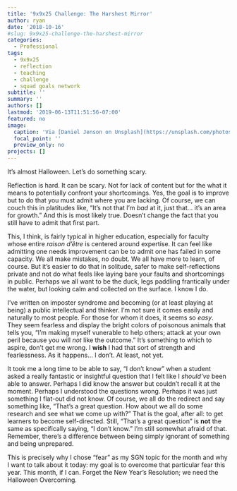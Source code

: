 ```yaml
---
title: '9x9x25 Challenge: The Harshest Mirror'
author: ryan
date: '2018-10-16'
#slug: 9x9x25-challenge-the-harshest-mirror
categories:
  - Professional
tags:
  - 9x9x25
  - reflection
  - teaching
  - challenge
  - squad goals network
subtitle: ''
summary: ''
authors: []
lastmod: '2019-06-13T11:51:56-07:00'
featured: no
image:
  caption: 'Via [Daniel Jenson on Unsplash](https://unsplash.com/photos/NMk1Vggt2hg)'
  focal_point: ''
  preview_only: no
projects: []
---
```


It's almost Halloween. Let's do something scary.
<!--more-->

Reflection is hard. It can be scary. Not for lack of content but for the what it means to potentially confront your shortcomings. Yes, the goal is to improve but to do that you must admit where you are lacking. Of course, we can couch this in platitudes like, "It's not that I'm *bad* at it, just that... it's an area for growth." And this is most likely true. Doesn't change the fact that you still have to admit that first part.

This, I think, is fairly typical in higher education, especially for faculty whose entire *raison d'être* is centered around expertise. It can feel like admitting one needs improvement can be to admit one has failed in some capacity. We all make mistakes, no doubt. We all have more to learn, of course. But it's easier to do that in solitude, safer to make self-reflections private and not do what feels like laying bare your faults and shortcomings in public. Perhaps we all want to be the duck, legs paddling frantically under the water, but looking calm and collected on the surface. I know I do.

I've written on imposter syndrome and becoming (or at least playing at being) a public intellectual and thinker. I'm not sure it comes easily and naturally to most people. For those for whom it does, it seems so *easy*. They seem fearless and display the bright colors of poisonous animals that tells you, "I'm making myself vunerable to help others; attack at your own peril because you will *not* like the outcome." It's something to which to aspire, don't get me wrong. I **wish** I had that sort of strength and fearlessness. As it happens... I don't. At least, not yet.

It took me a long time to be able to say, "I don't know" when a student asked a really fantastic or insightful question that I felt like I *should've* been able to answer. Perhaps I did know the answer but couldn't recall it at the moment. Perhaps I understood the questions wrong. Perhaps it was just something I flat-out did not know. Of course, we all do the redirect and say something like, "That's a great question. How about we all do some research and see what we come up with?" That is the goal, after all: to get learners to become self-directed. Still, "That's a great question" is **not** the same as specifically saying, "I don't know." I'm still somewhat afraid of that. Remember, there's a difference between being simply ignorant of something and being unprepared. 

This is precisely why I chose "fear" as my SGN topic for the month and why I want to talk about it today: my goal is to overcome that particular fear this year. This month, if I can. Forget the New Year's Resolution; we need the Halloween Overcoming.
